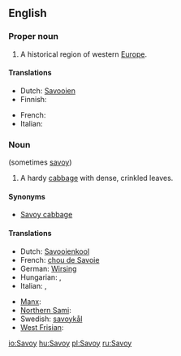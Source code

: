 ==English==

===Proper noun===
{{wikipedia}}
{{en-proper-noun}}

# A historical region of western [[Europe]].

====Translations====
{{trans-top|a historical region of western Europe}}
* Dutch: [[Savooien]]
* Finnish: {{t-|fi|Savoiji}}
{{trans-mid}}
* French: {{t+|fr|Savoie|f}}
* Italian: {{t-|it|Savoia|f}}
{{trans-bottom}}

===Noun===
{{en-noun}} (sometimes [[savoy]])

# A hardy [[cabbage]] with dense, crinkled leaves.

====Synonyms====
* [[Savoy cabbage]]

====Translations====
{{trans-top|a hardy cabbage with dense, crinkled leaves}}
* Dutch: [[Savooienkool]] {{m}}
* French: [[chou de Savoie]]
* German: [[Wirsing]] {{m}}
* Hungarian: {{t-|hu|kel}}, {{t|hu|kelkáposzta}}
* Italian: {{t+|it|verza|f}}, {{t-|it|cavolo verzetto|m}}
{{trans-mid}}
* [[Manx]]: {{t-|gv|cabbash chraplit}}
* [[Northern Sami]]: {{t-|se|savoigálla}}
* Swedish: [[savoykål]]
* [[West Frisian]]: {{t-|fy|boerekoal}}
{{trans-bottom}}

[[io:Savoy]]
[[hu:Savoy]]
[[pl:Savoy]]
[[ru:Savoy]]